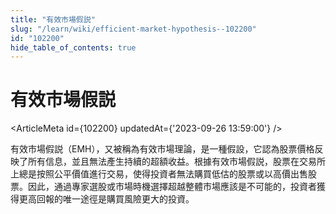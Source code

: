 ```yaml
---
title: "有效市場假説"
slug: "/learn/wiki/efficient-market-hypothesis--102200"
id: "102200"
hide_table_of_contents: true
---
```



# 有效市場假説

<ArticleMeta id={102200} updatedAt={'2023-09-26 13:59:00'} />
<div className='border-solid border-b border-t-0 my-4 border-[var(--ifm-color-gray-300)]' />

有效市場假説（EMH），又被稱為有效市場理論，是一種假設，它認為股票價格反映了所有信息，並且無法產生持續的超額收益。根據有效市場假説，股票在交易所上總是按照公平價值進行交易，使得投資者無法購買低估的股票或以高價出售股票。因此，通過專家選股或市場時機選擇超越整體市場應該是不可能的，投資者獲得更高回報的唯一途徑是購買風險更大的投資。
